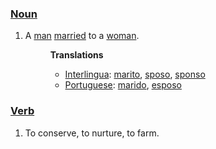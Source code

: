 ===[[Noun]]===
#A [[man]] [[marry|married]] to a [[woman]].
#:'''Translations'''
#:*[[Interlingua]]: [[marito]], [[sposo]], [[sponso]]
#:*[[Portuguese]]: [[marido]], [[esposo]]
===[[Verb]]===
#To conserve, to nurture, to farm.